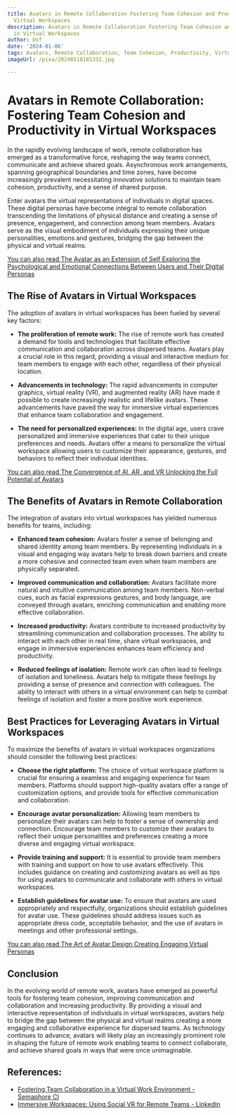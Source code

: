 ```yaml
---
title: Avatars in Remote Collaboration Fostering Team Cohesion and Productivity in
  Virtual Workspaces
description: Avatars in Remote Collaboration Fostering Team Cohesion and Productivity
  in Virtual Workspaces
author: Usf
date: '2024-01-06'
tags: Avatars, Remote Collaboration, Team Cohesion, Productivity, Virtual Workspaces
imageUrl: /pixa/20240118181332.jpg

---
```

# Avatars in Remote  Collaboration: Fostering Team Cohesion and Productivity in Virtual Workspaces

In the rapidly evolving landscape of work, remote collaboration has emerged as a transformative force, reshaping the way teams connect, communicate and achieve shared goals. Asynchronous work arrangements, spanning  geographical  boundaries and time zones, have become increasingly prevalent  necessitating innovative solutions to  maintain team cohesion, productivity, and a sense  of shared purpose.

Enter avatars the virtual representations of  individuals in digital spaces. These digital personas have become integral to  remote collaboration  transcending  the limitations of physical distance and creating a sense of presence, engagement, and connection  among team members. Avatars serve as the visual embodiment of individuals  expressing their  unique personalities, emotions and gestures, bridging  the gap  between the  physical and virtual realms.

[You can also read The  Avatar as an Extension of Self Exploring the  Psychological and  Emotional Connections Between Users and Their Digital Personas](The%20Avatar%20as%20an%20Extension%20of%20Self%20Exploring%20the%20Psychological%20and%20Emotional%20Connections%20Between%20Users%20and%20Their%20Digital%20Personas)


## The Rise of Avatars in Virtual Workspaces

The adoption of avatars in virtual workspaces has been fueled by several key factors:

- **The  proliferation  of  remote  work:** The rise  of remote work has created a demand for tools and technologies that facilitate  effective communication and collaboration across dispersed teams. Avatars play  a crucial role  in this regard, providing a visual and interactive medium for team members to engage with each other, regardless of their physical location.

- **Advancements  in technology:** The rapid advancements in computer  graphics, virtual reality (VR), and augmented reality  (AR) have made it possible to create increasingly realistic and lifelike avatars. These advancements have paved the way for immersive virtual experiences that enhance team collaboration and engagement.

- **The need for personalized experiences:** In the digital age, users crave personalized and immersive experiences that cater to  their unique preferences and needs. Avatars offer a means to personalize the virtual workspace allowing users to customize their appearance, gestures,  and behaviors to reflect their individual identities.

[You can also  read  The Convergence of AI, AR, and VR Unlocking the Full Potential of Avatars](The%20Convergence%20of%20AI%2C%20AR%2C%20and%20VR%20Unlocking%20the%20Full%20Potential%20of%20Avatars)


## The  Benefits of Avatars in Remote Collaboration

The integration of avatars into virtual workspaces has yielded numerous benefits for teams, including:

- **Enhanced team cohesion:**  Avatars foster a sense of belonging and shared identity among team members. By representing individuals in a visual and engaging way avatars help to break down  barriers and create  a more cohesive and connected team even when team members are  physically separated.

- **Improved communication and collaboration:** Avatars  facilitate more natural and intuitive communication among team members. Non-verbal cues,  such as  facial expressions gestures, and body language, are  conveyed through avatars, enriching communication and enabling more effective collaboration.

- **Increased productivity:** Avatars contribute to increased  productivity by streamlining communication and collaboration processes. The ability to interact with each other in real time, share virtual workspaces, and engage  in immersive experiences enhances team efficiency and productivity.

-  **Reduced feelings of  isolation:** Remote work can often lead to feelings  of isolation and loneliness. Avatars help to mitigate these feelings by providing a sense of presence and connection with colleagues. The ability to interact with others in a virtual environment  can help to combat feelings of  isolation and foster a more positive work experience.

## Best Practices for Leveraging Avatars in Virtual Workspaces

To  maximize  the benefits of avatars in virtual workspaces organizations should consider the following best practices:

- **Choose the right  platform:** The choice of virtual workspace platform is crucial for ensuring a seamless and engaging experience for team  members. Platforms should  support high-quality avatars offer a range of customization options, and provide tools for effective communication and collaboration.

- **Encourage avatar personalization:** Allowing team members to personalize their avatars  can  help  to foster a sense of ownership and connection. Encourage team members  to customize their avatars to reflect their unique personalities and preferences creating a more diverse and engaging  virtual workspace.

- **Provide training and support:** It is essential to provide team members with training and support on how to use  avatars effectively. This includes guidance on  creating and customizing avatars as well as tips for using avatars  to communicate and collaborate with others in virtual workspaces.

- **Establish guidelines  for avatar use:** To ensure that avatars are  used appropriately and  respectfully, organizations should establish guidelines for avatar  use. These guidelines should address issues such as appropriate dress code, acceptable behavior, and the use of avatars  in  meetings and other professional settings.

[You can also read The  Art of Avatar Design Creating Engaging Virtual Personas](The%20Art%20of%20Avatar%20Design%20Creating%20Engaging%20Virtual%20Personas)


## Conclusion

In  the evolving world of remote work, avatars have  emerged as powerful tools for fostering team cohesion, improving communication and collaboration and increasing productivity. By providing a  visual and interactive representation of individuals in virtual workspaces, avatars help to bridge the gap  between the physical and virtual  realms  creating a  more  engaging and collaborative experience for dispersed teams. As technology continues to advance,  avatars will likely play an increasingly prominent role in shaping the future of  remote  work enabling teams to connect collaborate, and achieve shared goals in ways that were once unimaginable.

## References:
- [Fostering Team Collaboration in a Virtual Work Environment - Semaphore CI](https://semaphoreci.com/blog/team-collaboration-virtual-work-environment)
- [Immersive Workspaces: Using Social VR for Remote Teams - LinkedIn](https://www.linkedin.com/pulse/immersive-workspaces-using-social-vr-remote-teams-andy-fidel--jji6e)
